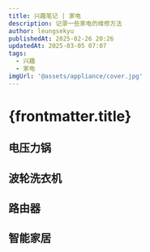 ```yaml
---
title: 兴趣笔记 | 家电
description: 记录一些家电的维修方法
author: leungsekyu
publishedAt: 2025-02-26 20:26
updatedAt: 2025-03-05 07:07
tags:
  - 兴趣
  - 家电
imgUrl: '@assets/appliance/cover.jpg'
---
```



# {frontmatter.title}

## 电压力锅

<Link
  site="https://v.douyin.com/i5FbtNKK/"
  name="美的MY- YL50P602电压力锅工作一会儿报C4维修案例分享。"
  favicon="https://p-pc-weboff.byteimg.com/tos-cn-i-9r5gewecjs/favicon.png"
  first={true}
/>

## 波轮洗衣机

<Link
  site="https://www.bilibili.com/video/BV1sM411L7NM/"
  name="洗衣机皮带经常坏不耐用？可能是你安装错了，师傅教你更换技巧"
  first={true}
/>

## 路由器

<Link site="https://post.smzdm.com/p/az39prpo/" name="WiFi 5G全屋覆盖！AX86U+R7000 AiMesh组网实战" first={true} />

## 智能家居

<Link
  site="https://www.bilibili.com/video/BV17G411g7f9/?share_source=copy_web&vd_source=279f325186e163118a21a7c98df7f2a1"
  name="小米智能显示器挂灯1S重置的简单办法"
  first={true}
/>
